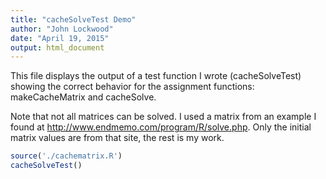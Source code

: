 ```yaml
---
title: "cacheSolveTest Demo"
author: "John Lockwood"
date: "April 19, 2015"
output: html_document
---
```

This file displays the output of a test function I wrote (cacheSolveTest) showing the correct behavior for the assignment functions:  makeCacheMatrix and cacheSolve.

Note that not all matrices can be solved.  I used a matrix from an example I found at [http://www.endmemo.com/program/R/solve.php](as shown in the solve example at http://www.endmemo.com/program/R/solve.php).  Only 
the initial matrix values are from that site, the rest is my work.

```r
source('./cachematrix.R')
cacheSolveTest()
```
